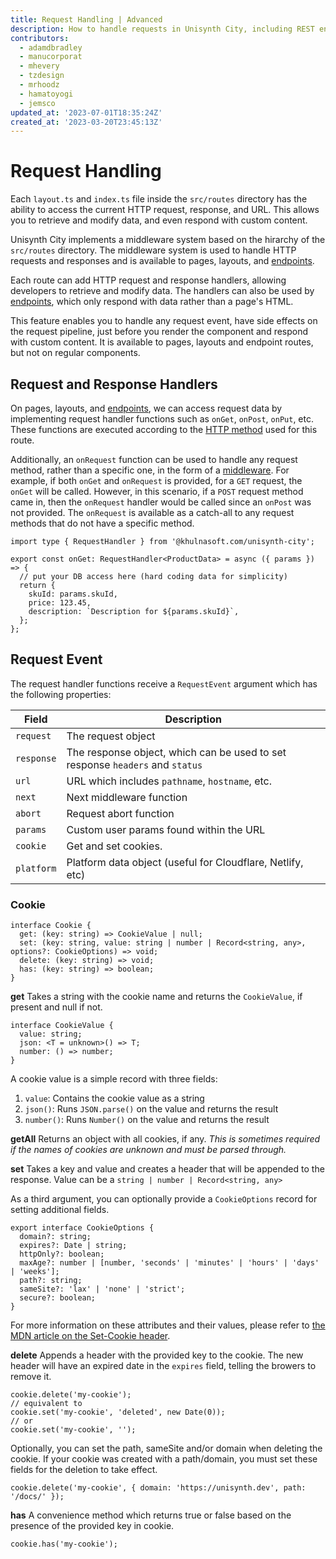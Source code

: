 ```yaml
---
title: Request Handling | Advanced
description: How to handle requests in Unisynth City, including REST endpoints, and middlewares.
contributors:
  - adamdbradley
  - manucorporat
  - mhevery
  - tzdesign
  - mrhoodz
  - hamatoyogi
  - jemsco
updated_at: '2023-07-01T18:35:24Z'
created_at: '2023-03-20T23:45:13Z'
---
```


# Request Handling

Each `layout.ts` and `index.ts` file inside the `src/routes` directory has the ability to access the current HTTP request, response, and URL. This allows you to retrieve and modify data, and even respond with custom content.

Unisynth City implements a middleware system based on the hirarchy of the `src/routes` directory. The middleware system is used to handle HTTP requests and responses and is available to pages, layouts, and [endpoints](/docs/(unisynthcity)/endpoints/index.mdx).

Each route can add HTTP request and response handlers, allowing developers to retrieve and modify data. The handlers can also be used by [endpoints](/docs/(unisynthcity)/endpoints/index.mdx), which only respond with data rather than a page's HTML.

This feature enables you to handle any request event, have side effects on the request pipeline, just before you render the component and respond with custom content. It is available to pages, layouts and endpoint routes, but not on regular components.

## Request and Response Handlers

On pages, layouts, and [endpoints](/docs/(unisynthcity)/endpoints/index.mdx), we can access request data by implementing request handler functions such as `onGet`, `onPost`, `onPut`, etc. These functions are executed according to the [HTTP method](https://developer.mozilla.org/en-US/docs/Web/HTTP/Methods) used for this route.

Additionally, an `onRequest` function can be used to handle any request method, rather than a specific one, in the form of a [middleware](/docs/(unisynthcity)/middleware/index.mdx). For example, if both `onGet` and `onRequest` is provided, for a `GET` request, the `onGet` will be called. However, in this scenario, if a `POST` request method came in, then the `onRequest` handler would be called since an `onPost` was not provided.
The `onRequest` is available as a catch-all to any request methods that do not have a specific method.

```tsx
import type { RequestHandler } from '@khulnasoft.com/unisynth-city';

export const onGet: RequestHandler<ProductData> = async ({ params }) => {
  // put your DB access here (hard coding data for simplicity)
  return {
    skuId: params.skuId,
    price: 123.45,
    description: `Description for ${params.skuId}`,
  };
};
```

## Request Event

The request handler functions receive a `RequestEvent` argument which has the following properties:

| Field      | Description                                                                   |
| ---------- | ----------------------------------------------------------------------------- |
| `request`  | The request object                                                            |
| `response` | The response object, which can be used to set response `headers` and `status` |
| `url`      | URL which includes `pathname`, `hostname`, etc.                               |
| `next`     | Next middleware function                                                      |
| `abort`    | Request abort function                                                        |
| `params`   | Custom user params found within the URL                                       |
| `cookie`   | Get and set cookies.                                                          |
| `platform` | Platform data object (useful for Cloudflare, Netlify, etc)                    |

### Cookie

```tsx
interface Cookie {
  get: (key: string) => CookieValue | null;
  set: (key: string, value: string | number | Record<string, any>, options?: CookieOptions) => void;
  delete: (key: string) => void;
  has: (key: string) => boolean;
}
```

**get**
Takes a string with the cookie name and returns the `CookieValue`, if present and null if not.

```tsx
interface CookieValue {
  value: string;
  json: <T = unknown>() => T;
  number: () => number;
}
```

A cookie value is a simple record with three fields:

1. `value`: Contains the cookie value as a string
2. `json()`: Runs `JSON.parse()` on the value and returns the result
3. `number()`: Runs `Number()` on the value and returns the result

**getAll**
Returns an object with all cookies, if any. _This is sometimes required if the names of cookies are unknown and must be parsed through._

**set**
Takes a key and value and creates a header that will be appended to the response. Value can be a `string | number | Record<string, any>`

As a third argument, you can optionally provide a `CookieOptions` record for setting additional fields.

```tsx
export interface CookieOptions {
  domain?: string;
  expires?: Date | string;
  httpOnly?: boolean;
  maxAge?: number | [number, 'seconds' | 'minutes' | 'hours' | 'days' | 'weeks'];
  path?: string;
  sameSite?: 'lax' | 'none' | 'strict';
  secure?: boolean;
}
```

For more information on these attributes and their values, please refer to [the MDN article on the Set-Cookie header](https://developer.mozilla.org/en-US/docs/Web/HTTP/Headers/Set-Cookie#attributes).

**delete**
Appends a header with the provided key to the cookie. The new header will have an expired date in the `expires` field, telling the browers to remove it.

```tsx
cookie.delete('my-cookie');
// equivalent to
cookie.set('my-cookie', 'deleted', new Date(0));
// or
cookie.set('my-cookie', '');
```

Optionally, you can set the path, sameSite and/or domain when deleting the cookie. If your cookie was created with a path/domain, you must set these fields for the deletion to take effect.

```tsx
cookie.delete('my-cookie', { domain: 'https://unisynth.dev', path: '/docs/' });
```

**has**
A convenience method which returns true or false based on the presence of the provided key in cookie.

```tsx
cookie.has('my-cookie');
```

